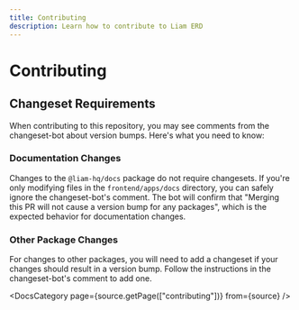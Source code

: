 ```yaml
---
title: Contributing
description: Learn how to contribute to Liam ERD
---
```



# Contributing

## Changeset Requirements

When contributing to this repository, you may see comments from the changeset-bot about version bumps. Here's what you need to know:

### Documentation Changes
Changes to the `@liam-hq/docs` package do not require changesets. If you're only modifying files in the `frontend/apps/docs` directory, you can safely ignore the changeset-bot's comment. The bot will confirm that "Merging this PR will not cause a version bump for any packages", which is the expected behavior for documentation changes.

### Other Package Changes
For changes to other packages, you will need to add a changeset if your changes should result in a version bump. Follow the instructions in the changeset-bot's comment to add one.

<DocsCategory page={source.getPage(["contributing"])} from={source} />
